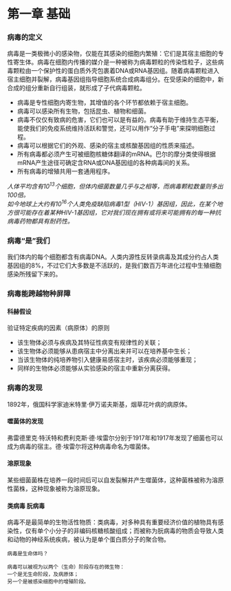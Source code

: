 # 第一章 基础

### 病毒的定义

病毒是一类极微小的感染物，仅能在其感染的细胞内繁殖：它们是其宿主细胞的专性寄生体。病毒在细胞内传播的媒介是一种被称为病毒颗粒的传染性粒子，这些病毒颗粒由一个保护性的蛋白质外壳包裹着DNA或RNA基因组。随着病毒颗粒进入宿主细胞并裂解，病毒基因组指导细胞系统合成病毒组分。在受感染的细胞中，新合成的组分重新自行组装，就形成了子代病毒颗粒。

- 病毒是专性细胞内寄生物，其增值的各个环节都依赖于宿主细胞。
- 病毒可以感染所有生物，包括昆虫、植物和细菌。
- 病毒不仅仅有致病的危害，它们也可以是有益的。病毒有助于维持生态平衡，能使我们的免疫系统维持活跃和警觉，还可以用作“分子手电”来探明细胞过程。
- 病毒可以根据它们的外观、感染的宿主或核酸基因组的性质来描述。
- 所有病毒都必须产生可被细胞核糖体翻译的mRNA。巴尔的摩分类使得根据mRNA产生途径可确定含RNA或DNA基因组的各种病毒间的关系。
- 所有病毒的增殖共用一套通用程序。

_人体平均含有10<sup>13</sup>个细胞，但体内细菌数量几乎与之相等，而病毒颗粒数量则多出100倍。_\
_如今地球上大约有10<sup>16</sup>个人类免疫缺陷病毒1型（HIV-1）基因组，因此，在某个地方很可能存在着某种HIV-1基因组，它对我们现在拥有或将来可能拥有的每一种抗病毒药物都具有耐药性。_

### 病毒“是”我们

我们体内的每个细胞都含有病毒DNA。人类内源性反转录病毒及其成分约占人类基因组的8%，不过它们大多数是不活跃的，是我们数百万年进化过程中生殖细胞感染所残留下来的。

### 病毒能跨越物种屏障

#### 科赫假设

验证特定疾病的因素（病原体）的原则

- 该生物体必须与疾病及其特征性病变有规律性的关联；
- 该生物体必须能够从患病宿主中分离出来并可以在培养基中生长；
- 当该生物体的纯培养物引入健康易感宿主时，该疾病必须能够重现；
- 同样的生物体必须能够从实验感染的宿主中重新分离获得。

### 病毒的发现

1892年，俄国科学家迪米特里·伊万诺夫斯基，烟草花叶病的病原体。

#### 噬菌体的发现

弗雷德里克·特沃特和费利克斯·德·埃雷尔分别于1917年和1917年发现了细菌也可以成为病毒的宿主。德·埃雷尔将这种病毒命名为噬菌体。

#### 溶原现象

某些细菌菌株在培养一段时间后可以自发裂解并产生噬菌体，这种菌株被称为溶原性菌株，这种现象被称为溶原现象。

#### 类病毒 朊病毒

病毒不是最简单的生物活性物质：类病毒，对多种具有重要经济价值的植物具有感染性，仅有单个小分子的非编码核糖核酸组成；而被称为朊病毒的物质会导致人类和动物的神经系统疾病，被认为是单个蛋白质分子的聚合物。

```
病毒是生命体吗？

病毒可以被视为以两个（生命）阶段存在的微生物：
一个是无生命阶段，及病原体；
另一个是被感染细胞中的增殖阶段。
```
